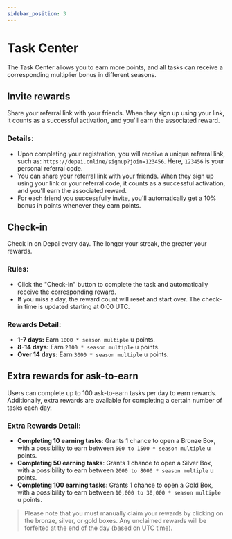 ```yaml
---
sidebar_position: 3
---
```


# Task Center
The Task Center allows you to earn more points, and all tasks can receive a corresponding multiplier bonus in different seasons.

## Invite rewards
Share your referral link with your friends. When they sign up using your link, it counts as a successful activation, and you'll earn the associated reward.

### Details:
- Upon completing your registration, you will receive a unique referral link, such as: `https://depai.online/signup?join=123456`. Here, `123456` is your personal referral code.
- You can share your referral link with your friends. When they sign up using your link or your referral code, it counts as a successful activation, and you'll earn the associated reward.
- For each friend you successfully invite, you'll automatically get a 10% bonus in points whenever they earn points.

##  Check-in
Check in on Depai every day. The longer your streak, the greater your rewards.

### Rules:
- Click the "Check-in" button to complete the task and automatically receive the corresponding reward.
- If you miss a day, the reward count will reset and start over. The check-in time is updated starting at 0:00 UTC.

### Rewards Detail:
- **1-7 days:** Earn `1000 * season multiple` u points.
- **8-14 days:** Earn `2000 * season multiple` u points.
- **Over 14 days:** Earn `3000 * season multiple` u points.

## Extra rewards for ask-to-earn
Users can complete up to 100 ask-to-earn tasks per day to earn rewards. Additionally, extra rewards are available for completing a certain number of tasks each day.

### Extra Rewards Detail:
- **Completing 10 earning tasks**: Grants 1 chance to open a Bronze Box, with a possibility to earn between `500 to 1500 * season multiple` u points.
- **Completing 50 earning tasks**: Grants 1 chance to open a Silver Box, with a possibility to earn between `2000 to 8000 * season multiple` u points.
- **Completing 100 earning tasks**: Grants 1 chance to open a Gold Box, with a possibility to earn between `10,000 to 30,000 * season multiple` u points.

> Please note that you must manually claim your rewards by clicking on the bronze, silver, or gold boxes. Any unclaimed rewards will be forfeited at the end of the day (based on UTC time).

